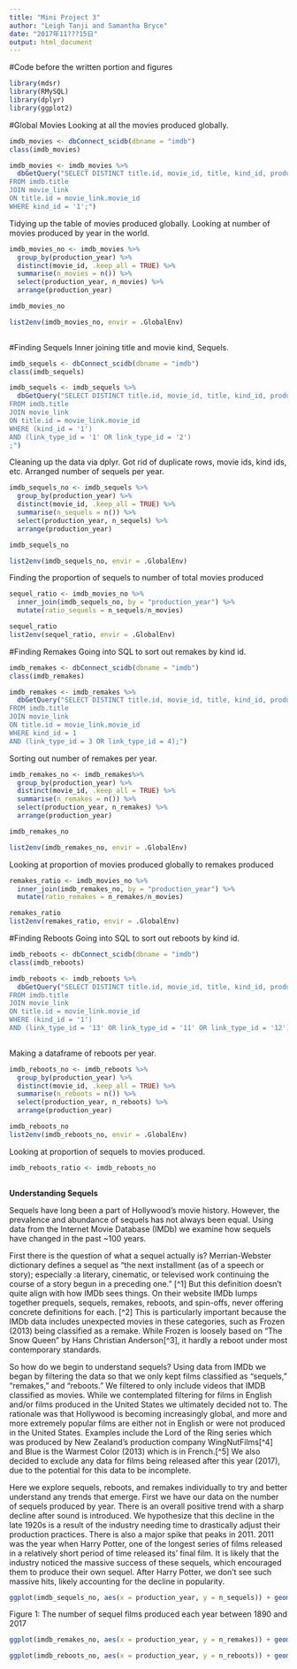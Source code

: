 ```yaml
---
title: "Mini Project 3"
author: "Leigh Tanji and Samantha Bryce"
date: "2017年11???15日"
output: html_document
---
```

#Code before the written portion and figures
```r
library(mdsr)
library(RMySQL)
library(dplyr)
library(ggplot2)
```
#Global Movies
Looking at all the movies produced globally. 
```r
imdb_movies <- dbConnect_scidb(dbname = "imdb")
class(imdb_movies)

imdb_movies <- imdb_movies %>%
  dbGetQuery("SELECT DISTINCT title.id, movie_id, title, kind_id, production_year, link_type_id
FROM imdb.title
JOIN movie_link
ON title.id = movie_link.movie_id
WHERE kind_id = '1';")
```

Tidying up the table of movies produced globally. Looking at number of movies produced by year in the world. 
```r
imdb_movies_no <- imdb_movies %>%
  group_by(production_year) %>%
  distinct(movie_id, .keep_all = TRUE) %>%
  summarise(n_movies = n()) %>%
  select(production_year, n_movies) %>%
  arrange(production_year)

imdb_movies_no

list2env(imdb_movies_no, envir = .GlobalEnv)
  
```
#Finding Sequels
Inner joining title and movie kind, Sequels.
```r
imdb_sequels <- dbConnect_scidb(dbname = "imdb")
class(imdb_sequels)

imdb_sequels <- imdb_sequels %>%
  dbGetQuery("SELECT DISTINCT title.id, movie_id, title, kind_id, production_year, link_type_id
FROM imdb.title
JOIN movie_link
ON title.id = movie_link.movie_id
WHERE (kind_id = '1') 
AND (link_type_id = '1' OR link_type_id = '2')
;")

```

Cleaning up the data via dplyr. Got rid of duplicate rows, movie ids, kind ids, etc. Arranged number of sequels per year.
```r
imdb_sequels_no <- imdb_sequels %>%
  group_by(production_year) %>%
  distinct(movie_id, .keep_all = TRUE) %>%
  summarise(n_sequels = n()) %>%
  select(production_year, n_sequels) %>%
  arrange(production_year)

imdb_sequels_no

list2env(imdb_sequels_no, envir = .GlobalEnv)
```

Finding the proportion of sequels to number of total movies produced
```r
sequel_ratio <- imdb_movies_no %>%
  inner_join(imdb_sequels_no, by = "production_year") %>%
  mutate(ratio_sequels = n_sequels/n_movies)

sequel_ratio
list2env(sequel_ratio, envir = .GlobalEnv)
```

#Finding Remakes
Going into SQL to sort out remakes by kind id. 
```r
imdb_remakes <- dbConnect_scidb(dbname = "imdb")
class(imdb_remakes)

imdb_remakes <- imdb_remakes %>%
  dbGetQuery("SELECT DISTINCT title.id, movie_id, title, kind_id, production_year, link_type_id
FROM imdb.title
JOIN movie_link
ON title.id = movie_link.movie_id
WHERE kind_id = 1
AND (link_type_id = 3 OR link_type_id = 4);")
```

Sorting out number of remakes per year. 
```r
imdb_remakes_no <- imdb_remakes%>%
  group_by(production_year) %>%
  distinct(movie_id, .keep_all = TRUE) %>%
  summarise(n_remakes = n()) %>%
  select(production_year, n_remakes) %>%
  arrange(production_year)

imdb_remakes_no

list2env(imdb_remakes_no, envir = .GlobalEnv)
```

Looking at proportion of movies produced globally to remakes produced
```r
remakes_ratio <- imdb_movies_no %>%
  inner_join(imdb_remakes_no, by = "production_year") %>%
  mutate(ratio_remakes = n_remakes/n_movies)

remakes_ratio
list2env(remakes_ratio, envir = .GlobalEnv)
```

#Finding Reboots
Going into SQL to sort out reboots by kind id.
```r
imdb_reboots <- dbConnect_scidb(dbname = "imdb")
class(imdb_reboots)

imdb_reboots <- imdb_reboots %>%
  dbGetQuery("SELECT DISTINCT title.id, movie_id, title, kind_id, production_year, link_type_id
FROM imdb.title
JOIN movie_link
ON title.id = movie_link.movie_id
WHERE (kind_id = '1') 
AND (link_type_id = '13' OR link_type_id = '11' OR link_type_id = '12');")
 
```

Making a dataframe of reboots per year. 
```r
imdb_reboots_no <- imdb_reboots %>%
  group_by(production_year) %>%
  distinct(movie_id, .keep_all = TRUE) %>%
  summarise(n_reboots = n()) %>%
  select(production_year, n_reboots) %>%
  arrange(production_year)

imdb_reboots_no
list2env(imdb_reboots_no, envir = .GlobalEnv)
```

Looking at proportion of sequels to movies produced.
```r
imdb_reboots_ratio <- imdb_reboots_no 
  
```

**Understanding Sequels**

Sequels have long been a part of Hollywood’s movie history. However, the prevalence and abundance of sequels has not always been equal. Using data from the Internet Movie Database (IMDb) we examine how sequels have changed in the past ~100 years.

First there is the question of what a sequel actually is? Merrian-Webster dictionary defines a sequel as “the next installment (as of a speech or story); especially :a literary, cinematic, or televised work continuing the course of a story begun in a preceding one.” [^1] But this definition doesn’t quite align with how IMDb sees things. On their website IMDb lumps together prequels, sequels, remakes, reboots, and spin-offs, never offering concrete definitions for each. [^2] This is particularly important because the IMDb data includes unexpected movies in these categories, such as Frozen (2013) being classified as a remake. While Frozen is loosely based on “The Snow Queen” by Hans Christian Anderson[^3], it hardly a reboot under most contemporary standards.

So how do we begin to understand sequels? Using data from IMDb we began by filtering the data so that we only kept films classified as “sequels,” “remakes,” and “reboots.” We filtered to only include videos that IMDB classified as movies. While we contemplated filtering for films in English and/or films produced in the United States we ultimately decided not to. The rationale was that Hollywood is becoming increasingly global, and more and more extremely popular films are either not in English or were not produced in the United States. Examples include the Lord of the Ring series which was produced by New Zealand’s production company WingNutFilms[^4] and Blue is the Warmest Color (2013) which is in French.[^5] We also decided to exclude any data for films being released after this year (2017), due to the potential for this data to be incomplete.

Here we explore sequels, reboots, and remakes individually to try and better understand any trends that emerge. First we have our data on the number of sequels produced by year. There is an overall positive trend with a sharp decline after sound is introduced. We hypothesize that this decline in the late 1920s is a result of the industry needing time to drastically adjust their production practices. There is also a major spike that peaks in 2011. 2011 was the year when Harry Potter, one of the longest series of films released in a relatively short period of time released its’ final film. It is likely that the industry noticed the massive success of these sequels, which encouraged them to produce their own sequel. After Harry Potter, we don’t see such massive hits, likely accounting for the decline in popularity.

```r
ggplot(imdb_sequels_no, aes(x = production_year, y = n_sequels)) + geom_point() + ylab("Number of films") + xlab("Production Year") + ggtitle("Number of sequel films produced by year") + geom_line(alpha = .3) + geom_point(colour = "red", aes(x = 2011, y = 631)) + annotate("text", x = 1990, y = 650, label = "Harry Potter and The Deathly Hallows Part 2", colour = "red", size = 2.5) + geom_point(colour = "blue", aes(x = 1927, y = 259)) + annotate("text", x = 1942, y = 259, label = "Sound is introduced", colour = "blue", size = 2.5) + ylim(0,650) + xlim(1890,2017)
```
Figure 1: The number of sequel films produced each year between 1890 and 2017


```r
ggplot(imdb_remakes_no, aes(x = production_year, y = n_remakes)) + geom_point() + ylab("Number of films") + xlab("Production Year") + ggtitle("Number of remake films produced by year") + geom_line(alpha = .3) + geom_point(colour = "red", aes(x = 2010, y = 179)) + annotate("text", x = 2010, y = 190, label = "The Last Airbender", colour = "red", size = 2.5) + geom_point(colour = "blue", aes(x = 1927, y = 71)) + annotate("text", x = 1915, y = 80, label = "Sound is introduced", colour = "blue", size = 2.5) + ylim(0,200) + xlim(1890,2017)
```


```r
ggplot(imdb_reboots_no, aes(x = production_year, y = n_reboots)) + geom_point() + ylab("Number of films") + xlab("Production Year") + ggtitle("Number of reboot films produced by year") + geom_line(alpha = .3)+ geom_point(colour = "blue", aes(x = 1927, y = 92)) + annotate("text", x = 1932, y = 80, label = "Sound is introduced", colour = "blue", size = 2.5) + geom_point(colour = "red", aes(x = 2013, y = 252)) + annotate("text", x = 2013, y = 265, label = "Frozen", colour = "red", size = 2.5) + xlim(1890,2017)
```






























